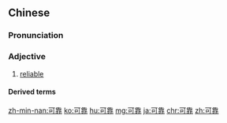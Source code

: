 ==Chinese==
{{zh-forms}}

===Pronunciation===
{{zh-pron
|m=kěkào
|c=ho2 kaau3
|h=pfs=khó-kho
|mn=khó-khò
|ma=Zh-kekào.ogg
|cat=a
}}

===Adjective===
{{zh-adj}}

# [[reliable]]

====Derived terms====
{{zh-der|可靠性}}

{{zh-cat|Elementary}}

[[zh-min-nan:可靠]]
[[ko:可靠]]
[[hu:可靠]]
[[mg:可靠]]
[[ja:可靠]]
[[chr:可靠]]
[[zh:可靠]]